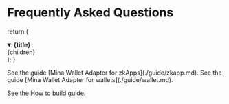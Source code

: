 # Frequently Asked Questions

  return (
    <details open className="nx-mb-4">
      <summary>
        <strong>{title}</strong>
      </summary>
      <div className="nx-p-2">{children}</div>
    </details>
  );
}

<FAQBox title="I am building a zkApp, how do I use this?">
  See the guide [Mina Wallet Adapter for zkApps](./guide/zkapp.md).
</FAQBox>

<FAQBox title="I am building a wallet, how do I use this?">
  See the guide [Mina Wallet Adapter for wallets](./guide/wallet.md).
</FAQBox>

<FAQBox title="How to build all packages?">See the [How to build](./guide/build.md) guide.</FAQBox>
